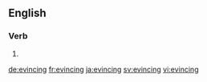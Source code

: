 ==English==

===Verb===
{{head|en|present participle}}

# {{present participle of|evince|lang=en}}

[[de:evincing]]
[[fr:evincing]]
[[ja:evincing]]
[[sv:evincing]]
[[vi:evincing]]